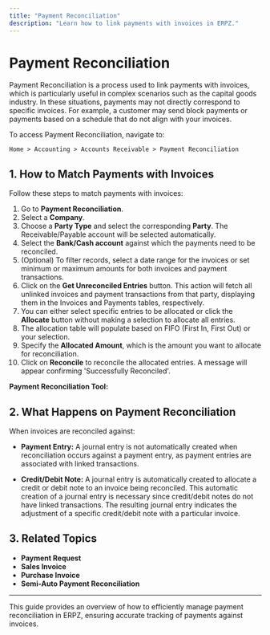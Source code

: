 ```yaml
---
title: "Payment Reconciliation"
description: "Learn how to link payments with invoices in ERPZ."
---
```


# Payment Reconciliation

Payment Reconciliation is a process used to link payments with invoices, which is particularly useful in complex scenarios such as the capital goods industry. In these situations, payments may not directly correspond to specific invoices. For example, a customer may send block payments or payments based on a schedule that do not align with your invoices.

To access Payment Reconciliation, navigate to:

`Home > Accounting > Accounts Receivable > Payment Reconciliation`

## 1. How to Match Payments with Invoices

Follow these steps to match payments with invoices:

1. Go to **Payment Reconciliation**.
2. Select a **Company**.
3. Choose a **Party Type** and select the corresponding **Party**. The Receivable/Payable account will be selected automatically.
4. Select the **Bank/Cash account** against which the payments need to be reconciled.
5. (Optional) To filter records, select a date range for the invoices or set minimum or maximum amounts for both invoices and payment transactions.
6. Click on the **Get Unreconciled Entries** button. This action will fetch all unlinked invoices and payment transactions from that party, displaying them in the Invoices and Payments tables, respectively.
7. You can either select specific entries to be allocated or click the **Allocate** button without making a selection to allocate all entries.
8. The allocation table will populate based on FIFO (First In, First Out) or your selection.
9. Specify the **Allocated Amount**, which is the amount you want to allocate for reconciliation.
10. Click on **Reconcile** to reconcile the allocated entries. A message will appear confirming 'Successfully Reconciled'.

**Payment Reconciliation Tool:**

## 2. What Happens on Payment Reconciliation

When invoices are reconciled against:

- **Payment Entry:** A journal entry is not automatically created when reconciliation occurs against a payment entry, as payment entries are associated with linked transactions.
  
- **Credit/Debit Note:** A journal entry is automatically created to allocate a credit or debit note to an invoice being reconciled. This automatic creation of a journal entry is necessary since credit/debit notes do not have linked transactions. The resulting journal entry indicates the adjustment of a specific credit/debit note with a particular invoice.

## 3. Related Topics

- **Payment Request**
- **Sales Invoice**
- **Purchase Invoice**
- **Semi-Auto Payment Reconciliation**

---

This guide provides an overview of how to efficiently manage payment reconciliation in ERPZ, ensuring accurate tracking of payments against invoices.

